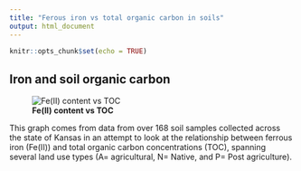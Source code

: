 ---
title: "Ferous iron vs total organic carbon in soils"
output: html_document
---

```{r setup, include=FALSE}
knitr::opts_chunk$set(echo = TRUE)
```

## Iron and soil organic carbon

![**Fe(II) content vs TOC**](Fe2vstoc.jpeg)

This graph comes from data from over 168 soil samples collected across the state of Kansas in an attempt to look at the relationship between ferrous iron (Fe(II)) and total organic carbon concentrations (TOC), spanning several land use types (A= agricultural, N= Native, and P= Post agriculture).

